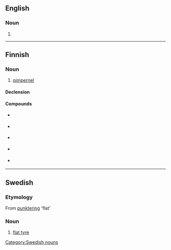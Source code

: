 ==English==

===Noun===
{{en-noun}}

# {{alternative spelling of|punkah|lang=en}}

----

==Finnish==

===Noun===
{{fi-noun}}

# [[pimpernel]] {{gloss|flowering plant of the genus ''Anagallis''}}

====Declension====
{{fi-decl-koira|pu|nk|ng|a}}

====Compounds====
* {{l|fi|hoikkapunka}} {{qualifier|Anagallis tenella}}
* {{l|fi|peltopunka}} {{qualifier|Anagallis arvensis}}
* {{l|fi|pikkupunka}} {{qualifier|Anagallis minima}}
* {{l|fi|sinipunka}} {{qualifier|Anagallis foemina}}
* {{l|fi|suolapunka}} {{qualifier|plant of the genus Samolus}}

----

==Swedish==

===Etymology===
From [[punktering]] 'flat'

===Noun===
{{head|sv|nouns}}

# {{lb|sv|colloquial}} [[flat tyre]]

[[Category:Swedish nouns]]